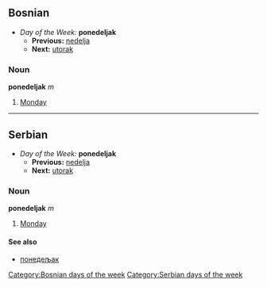 ==Bosnian==
*''Day of the Week:'' '''ponedeljak'''
**'''Previous:''' [[nedelja]]
**'''Next:''' [[utorak]]
===Noun===
'''ponedeljak''' ''m''
#[[Monday]]
[[Category:Bosnian days of the week]]
----
==Serbian==
*''Day of the Week:'' '''ponedeljak'''
**'''Previous:''' [[nedelja]]
**'''Next:''' [[utorak]]
===Noun===
'''ponedeljak''' ''m''
#[[Monday]]
====See also====
*[[понедељак]]
[[Category:Serbian days of the week]]